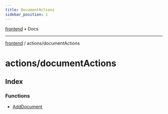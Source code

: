 ```yaml
---
title: DocumentActions
sidebar_position: 1
---
```


[frontend](./documentActions/../..) • Docs

***

[frontend](./documentActions/../..) / actions/documentActions

# actions/documentActions

## Index

### Functions

- [AddDocument](./documentActions/functions/AddDocument)
